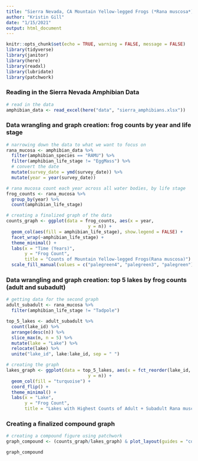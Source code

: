 ```yaml
---
title: "Sierra Nevada, CA Mountain Yellow-legged Frogs (*Rana muscosa*)"
author: "Kristin Gill"
date: "1/15/2021"
output: html_document
---
```


```r
knitr::opts_chunk$set(echo = TRUE, warning = FALSE, message = FALSE)
library(tidyverse)
library(janitor)
library(here)
library(readxl)
library(lubridate)
library(patchwork)
```

### Reading in the Sierra Nevada Amphibian Data 
```r
# read in the data
amphibian_data <- read_excel(here("data", "sierra_amphibians.xlsx"))
```

### Data wrangling and graph creation: frog counts by year and life stage
```r
# narrowing down the data to what we want to focus on
rana_mucosa <- amphibian_data %>% 
  filter(amphibian_species == "RAMU") %>% 
  filter(amphibian_life_stage != "EggMass") %>% 
  # convert the date
  mutate(survey_date = ymd(survey_date)) %>% 
  mutate(year = year(survey_date))
```

```r
# rana mucosa count each year across all water bodies, by life stage
frog_counts <- rana_mucosa %>% 
  group_by(year) %>% 
  count(amphibian_life_stage)

# creating a finalized graph of the data
counts_graph <- ggplot(data = frog_counts, aes(x = year,
                               y = n)) +
  geom_col(aes(fill = amphibian_life_stage), show.legend = FALSE) +
  facet_wrap(~amphibian_life_stage) +
  theme_minimal() +
  labs(x = "Time (Years)",
       y = "Frog Count",
       title = "Counts of Mountain Yellow-legged Frogs(Rana muscosa)") +
  scale_fill_manual(values = c("palegreen4", "palegreen3", "palegreen"))
```

### Data wrangling and graph creation: top 5 lakes by frog counts (adult and subadult)
```r
# getting data for the second graph 
adult_subadult <- rana_mucosa %>% 
  filter(amphibian_life_stage != "Tadpole")
```

```r
top_5_lakes <- adult_subadult %>% 
  count(lake_id) %>% 
  arrange(desc(n)) %>% 
  slice_max(n, n = 5) %>% 
  mutate(lake = "Lake") %>% 
  relocate(lake) %>% 
  unite("lake_id", lake:lake_id, sep = " ")

# creating the graph
lakes_graph <- ggplot(data = top_5_lakes, aes(x = fct_reorder(lake_id, n),
                               y = n)) +
  geom_col(fill = "turquoise") +
  coord_flip() +
  theme_minimal() +
  labs(x = "Lake",
       y = "Frog Count",
       title = "Lakes with Highest Counts of Adult + Subadult Rana muscosa")
```

### Creating a finalized compound graph
```r
# creating a compound figure using patchwork
graph_compound <- (counts_graph/lakes_graph) & plot_layout(guides = "collect")

graph_compound
```


